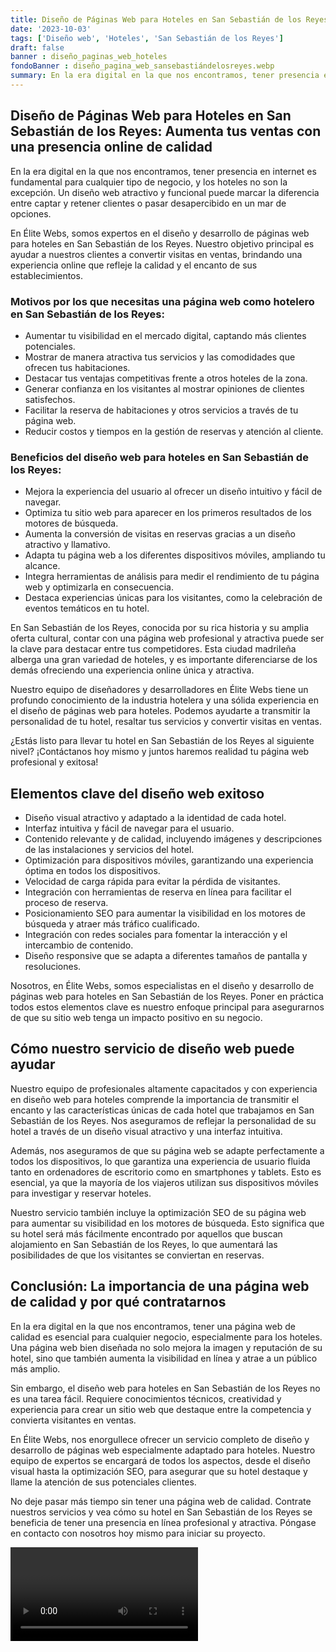 ```yaml
---
title: Diseño de Páginas Web para Hoteles en San Sebastián de los Reyes
date: '2023-10-03'
tags: ['Diseño web', 'Hoteles', 'San Sebastián de los Reyes']
draft: false
banner : diseño_paginas_web_hoteles
fondoBanner : diseño_pagina_web_sansebastiándelosreyes.webp
summary: En la era digital en la que nos encontramos, tener presencia en internet es fundamental para cualquier tipo de negocio, y los hoteles no son la excepción. Un diseño web atractivo y funcional puede marcar la diferencia entre captar y retener clientes o pasar desapercibido en un mar de opciones.
---
```


## Diseño de Páginas Web para Hoteles en San Sebastián de los Reyes: Aumenta tus ventas con una presencia online de calidad

En la era digital en la que nos encontramos, tener presencia en internet es fundamental para cualquier tipo de negocio, y los hoteles no son la excepción. Un diseño web atractivo y funcional puede marcar la diferencia entre captar y retener clientes o pasar desapercibido en un mar de opciones.

En Élite Webs, somos expertos en el diseño y desarrollo de páginas web para hoteles en San Sebastián de los Reyes. Nuestro objetivo principal es ayudar a nuestros clientes a convertir visitas en ventas, brindando una experiencia online que refleje la calidad y el encanto de sus establecimientos.

### Motivos por los que necesitas una página web como hotelero en San Sebastián de los Reyes:

- Aumentar tu visibilidad en el mercado digital, captando más clientes potenciales.
- Mostrar de manera atractiva tus servicios y las comodidades que ofrecen tus habitaciones.
- Destacar tus ventajas competitivas frente a otros hoteles de la zona.
- Generar confianza en los visitantes al mostrar opiniones de clientes satisfechos.
- Facilitar la reserva de habitaciones y otros servicios a través de tu página web.
- Reducir costos y tiempos en la gestión de reservas y atención al cliente. 

### Beneficios del diseño web para hoteles en San Sebastián de los Reyes:

- Mejora la experiencia del usuario al ofrecer un diseño intuitivo y fácil de navegar.
- Optimiza tu sitio web para aparecer en los primeros resultados de los motores de búsqueda.
- Aumenta la conversión de visitas en reservas gracias a un diseño atractivo y llamativo.
- Adapta tu página web a los diferentes dispositivos móviles, ampliando tu alcance.
- Integra herramientas de análisis para medir el rendimiento de tu página web y optimizarla en consecuencia.
- Destaca experiencias únicas para los visitantes, como la celebración de eventos temáticos en tu hotel.

En San Sebastián de los Reyes, conocida por su rica historia y su amplia oferta cultural, contar con una página web profesional y atractiva puede ser la clave para destacar entre tus competidores. Esta ciudad madrileña alberga una gran variedad de hoteles, y es importante diferenciarse de los demás ofreciendo una experiencia online única y atractiva.

Nuestro equipo de diseñadores y desarrolladores en Élite Webs tiene un profundo conocimiento de la industria hotelera y una sólida experiencia en el diseño de páginas web para hoteles. Podemos ayudarte a transmitir la personalidad de tu hotel, resaltar tus servicios y convertir visitas en ventas.

¿Estás listo para llevar tu hotel en San Sebastián de los Reyes al siguiente nivel? ¡Contáctanos hoy mismo y juntos haremos realidad tu página web profesional y exitosa!

<GifSeo />

<Cta />

## Elementos clave del diseño web exitoso

- Diseño visual atractivo y adaptado a la identidad de cada hotel.
- Interfaz intuitiva y fácil de navegar para el usuario.
- Contenido relevante y de calidad, incluyendo imágenes y descripciones de las instalaciones y servicios del hotel.
- Optimización para dispositivos móviles, garantizando una experiencia óptima en todos los dispositivos.
- Velocidad de carga rápida para evitar la pérdida de visitantes.
- Integración con herramientas de reserva en línea para facilitar el proceso de reserva.
- Posicionamiento SEO para aumentar la visibilidad en los motores de búsqueda y atraer más tráfico cualificado.
- Integración con redes sociales para fomentar la interacción y el intercambio de contenido.
- Diseño responsive que se adapta a diferentes tamaños de pantalla y resoluciones.

Nosotros, en Élite Webs, somos especialistas en el diseño y desarrollo de páginas web para hoteles en San Sebastián de los Reyes. Poner en práctica todos estos elementos clave es nuestro enfoque principal para asegurarnos de que su sitio web tenga un impacto positivo en su negocio.

## Cómo nuestro servicio de diseño web puede ayudar

Nuestro equipo de profesionales altamente capacitados y con experiencia en diseño web para hoteles comprende la importancia de transmitir el encanto y las características únicas de cada hotel que trabajamos en San Sebastián de los Reyes. Nos aseguramos de reflejar la personalidad de su hotel a través de un diseño visual atractivo y una interfaz intuitiva.

Además, nos aseguramos de que su página web se adapte perfectamente a todos los dispositivos, lo que garantiza una experiencia de usuario fluida tanto en ordenadores de escritorio como en smartphones y tablets. Esto es esencial, ya que la mayoría de los viajeros utilizan sus dispositivos móviles para investigar y reservar hoteles.

Nuestro servicio también incluye la optimización SEO de su página web para aumentar su visibilidad en los motores de búsqueda. Esto significa que su hotel será más fácilmente encontrado por aquellos que buscan alojamiento en San Sebastián de los Reyes, lo que aumentará las posibilidades de que los visitantes se conviertan en reservas.

## Conclusión: La importancia de una página web de calidad y por qué contratarnos

En la era digital en la que nos encontramos, tener una página web de calidad es esencial para cualquier negocio, especialmente para los hoteles. Una página web bien diseñada no solo mejora la imagen y reputación de su hotel, sino que también aumenta la visibilidad en línea y atrae a un público más amplio.

Sin embargo, el diseño web para hoteles en San Sebastián de los Reyes no es una tarea fácil. Requiere conocimientos técnicos, creatividad y experiencia para crear un sitio web que destaque entre la competencia y convierta visitantes en ventas.

En Élite Webs, nos enorgullece ofrecer un servicio completo de diseño y desarrollo de páginas web especialmente adaptado para hoteles. Nuestro equipo de expertos se encargará de todos los aspectos, desde el diseño visual hasta la optimización SEO, para asegurar que su hotel destaque y llame la atención de sus potenciales clientes.

No deje pasar más tiempo sin tener una página web de calidad. Contrate nuestros servicios y vea cómo su hotel en San Sebastián de los Reyes se beneficia de tener una presencia en línea profesional y atractiva. Póngase en contacto con nosotros hoy mismo para iniciar su proyecto.

<Video />

<CtaBot job='Hoteles' city='San Sebastián de los Reyes'/>

<Gmaps query='San Sebastián de los Reyes+españa+maps' />